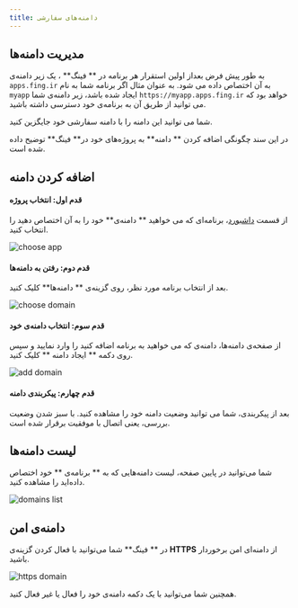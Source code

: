 ```yaml
---
title: دامنه‌های سفارشی
---
```



## مدیریت دامنه‌ها

به طور پیش فرض بعداز اولین استقرار هر برنامه‌ در ** فینگ** ، یک زیر دامنه‌ی `apps.fing.ir` به آن اختصاص داده می شود. به عنوان مثال اگر برنامه شما به نام `myapp` ایجاد شده باشد، زیر دامنه‌ی شما `https://myapp.apps.fing.ir` خواهد بود که می توانید از طریق آن به برنامه‌ی خود دسترسی داشته باشید.

شما می توانید این دامنه را با دامنه سفارشی خود جایگزین کنید.

در این سند چگونگی اضافه کردن ** دامنه** به پروژه‌های خود در** فینگ** توضیح داده شده است.

## اضافه کردن دامنه

#### قدم اول: انتخاب پروژه

از قسمت [داشبورد](https://dashboard.fing.ir)، برنامه‌ای که می خواهید ** دامنه‌ی** خود را به آن اختصاص دهید را انتخاب کنید.

![choose app](/images/choose-app.jpg)

#### قدم دوم: رفتن به دامنه‌ها

بعد از انتخاب برنامه مورد نظر، روی گزینه‌ی ** دامنه‌ها**  کلیک کنید.

![choose domain](/images/domain-choose-domains.jpg)

#### قدم سوم: انتخاب دامنه‌ی خود

از صفحه‌ی دامنه‌ها، دامنه‌ی که می خواهید به برنامه اضافه کنید را وارد نمایید و سپس روی دکمه ** ایجاد دامنه ** کلیک کنید.

![add domain](/images/domains-add-domain.jpg)

#### قدم چهارم: پیکربندی دامنه

بعد از پیکربندی، شما می توانید وضعیت دامنه خود را مشاهده کنید. با سبز شدن وضعیت بررسی، یعنی اتصال با موفقیت برقرار شده است.

## لیست دامنه‌ها

شما می‌توانید در پایین صفحه، لیست دامنه‌هایی که به ** برنامه‌ی ** خود اختصاص داده‌اید را مشاهده کنید.

![domains list](/images/domains-list.jpg)

## دامنه‌ی امن

در ** فینگ** شما می‌توانید با فعال کردن گزینه‌ی **HTTPS** از دامنه‌ای امن برخوردار باشید.

![https domain](/images/domains-https.jpg)

<Notice variant="info">
  همچنین شما می‌توانید با یک دکمه دامنه‌ی خود را فعال یا غیر فعال کنید.
</Notice>
